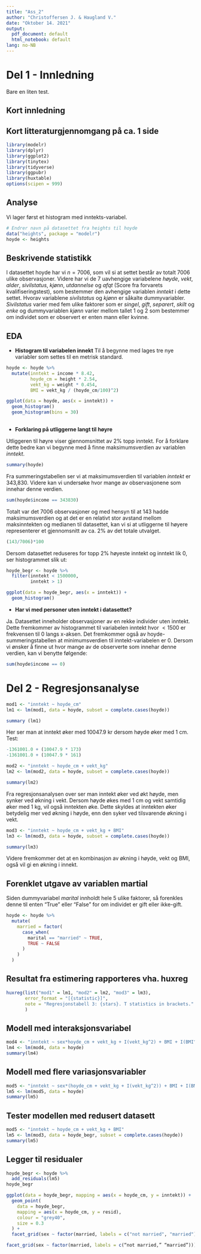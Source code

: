 ```yaml
---
title: "Ass_2"
author: "Christoffersen J. & Haugland V."
date: "Oktober 14. 2021"
output:
  pdf_document: default
  html_notebook: default
lang: no-NB
---
```


# Del 1 - Innledning

Bare en liten test.

## Kort innledning

## Kort litteraturgjennomgang på ca. 1 side

```r
library(modelr)
library(dplyr)
library(ggplot2)
library(tinytex)
library(tidyverse)
library(ggpubr)
library(huxtable)
options(scipen = 999)
```

## Analyse

Vi lager først et histogram med inntekts-variabel. 

```r
# Endrer navn på datasettet fra heights til hoyde
data("heights", package = "modelr")
hoyde <- heights
```

## Beskrivende statistikk

I datasettet hoyde har vi $n=7006$, som vil si at settet består av totalt 7006 ulike observasjoner. Videre har vi de 7 uavhengige variabelene *høyde*, *vekt*, *alder*, *sivilstatus*, *kjønn*, *utdannelse* og *afqt* (Score fra forvarets kvalifiseringstest), som bestemmer den avhengige variablen *inntekt* i dette settet. Hvorav variablene *sivilstatus* og *kjønn* er såkalte dummyvariabler. *Sivilstatus* varier med fem ulike faktorer som er *singel*, *gift*, *separert*, *skilt* og *enke* og dummyvariablen *kjønn* varier mellom tallet 1 og 2 som bestemmer om individet som er observert er enten mann eller kvinne.

## EDA

- **Histogram til variabelen innekt**
Til å begynne med lages tre nye variabler som settes til en metrisk standard.

```r
hoyde <- hoyde %>%
  mutate(inntekt = income * 8.42,
         hoyde_cm = height * 2.54,
         vekt_kg = weight * 0.454,
         BMI = vekt_kg / (hoyde_cm/100)^2)
```


```r
ggplot(data = hoyde, aes(x = inntekt)) + 
  geom_histogram()
  geom_histogram(bins = 30)
  
```

- **Forklaring på utliggerne langt til høyre**

Utliggeren til høyre viser gjennomsnittet av 2% topp inntekt.
For å forklare dette bedre kan vi begynne med å finne maksimumsverdien av variablen *inntekt*.

```r
summary(hoyde)
```

Fra summeringstabellen ser vi at maksimumsverdien til variablen *inntekt* er 343,830. Videre kan vi undersøke hvor mange av observasjonene
som innehar denne verdien.

```r
sum(hoyde$income == 343830)
```

Totalt var det 7006 observasjoner og med hensyn til at 143 hadde maksimumsverdien og at det er en relativt stor avstand mellom maksinntekten og medianen til datasettet, kan vi si at utliggerne til høyere representerer et gjennomsnitt av ca. 2% av det totale utvalget.

```r
(143/7006)*100
```

Dersom datasettet reduseres for topp 2% høyeste inntekt og inntekt lik 0, ser histogrammet slik ut:

```r
hoyde_begr <- hoyde %>%
  filter(inntekt < 1500000,
         inntekt > 1)
```

```r
ggplot(data = hoyde_begr, aes(x = inntekt)) + 
  geom_histogram()
```

- **Har vi med personer uten inntekt i datasettet?**

Ja. Datasettet inneholder observasjoner av en rekke individer uten inntekt. Dette fremkommer av histogrammet til variabelen inntekt hvor $<1500$ er frekvensen til 0 langs x-aksen.
Det fremkommer også av hoyde-summeringstabellen at minimumsverdien til inntekt-variabelen er 0.
Dersom vi ønsker å finne ut hvor mange av de observerte som innehar denne verdien, kan vi benytte følgende:

```r
sum(hoyde$income == 0)
```

# Del 2 - Regresjonsanalyse

```r
mod1 <- "inntekt ~ hoyde_cm"
lm1 <- lm(mod1, data = hoyde, subset = complete.cases(hoyde))
```

```r
summary (lm1)
```

Her ser man at inntekt øker med 10047.9 kr dersom høyde øker med 1 cm. 
Test:

```r
-1361001.0 + (10047.9 * 173)
-1361001.0 + (10047.9 * 161)
```

```r
mod2 <- "inntekt ~ hoyde_cm + vekt_kg"
lm2 <- lm(mod2, data = hoyde, subset = complete.cases(hoyde))
```


```r
summary(lm2)
```

Fra regresjonsanalysen over ser man inntekt øker ved økt høyde, men synker ved økning i vekt. Dersom høyde økes med 1 cm og vekt samtidig øker med 1 kg, vil også inntekten øke. Dette skyldes at inntekten øker betydelig mer ved økning i høyde, enn den syker ved tilsvarende økning i vekt.

```r
mod3 <- "inntekt ~ hoyde_cm + vekt_kg + BMI"
lm3 <- lm(mod3, data = hoyde, subset = complete.cases(hoyde))
```

```r
summary(lm3)
```

Videre fremkommer det at en kombinasjon av økning i høyde, vekt og BMI, også vil gi en økning i innekt.


## Forenklet utgave av variablen martial

Siden dummyvariabel *marital* innholdt hele 5 ulike faktorer, så forenkles denne til enten "True" eller "False" for om individet er gift eller ikke-gift. 

```r
hoyde <- hoyde %>%
  mutate(
    married = factor(
      case_when(
        marital == "married" ~ TRUE,
        TRUE ~ FALSE
      )
    )
  )
```

## Resultat fra estimering rapporteres vha. huxreg

```r
huxreg(list("mod1" = lm1, "mod2" = lm2, "mod3" = lm3),
       error_format = "[{statistic}]",
       note = "Regresjonstabell 3: {stars}. T statistics in brackets."
       )
```

## Modell med interaksjonsvariabel

```r
mod4 <- "inntekt ~ sex*hoyde_cm + vekt_kg + I(vekt_kg^2) + BMI + I(BMI^2)"
lm4 <- lm(mod4, data = hoyde)
summary(lm4)
```

## Modell med flere variasjonsvariabler

```r
mod5 <- "inntekt ~ sex*(hoyde_cm + vekt_kg + I(vekt_kg^2)) + BMI + I(BMI^2)"
lm5 <- lm(mod5, data = hoyde)
summary(lm5)
```

## Tester modellen med redusert datasett

```r
mod5 <- "inntekt ~ hoyde_cm + vekt_kg + BMI"
lm5 <- lm(mod3, data = hoyde_begr, subset = complete.cases(hoyde))
summary(lm5)
```

## Legger til residualer

```r
hoyde_begr <- hoyde %>%
  add_residuals(lm5)
hoyde_begr
```

```r
ggplot(data = hoyde_begr, mapping = aes(x = hoyde_cm, y = inntekt)) +
  geom_point(
    data = hoyde_begr,
    mapping = aes(x = hoyde_cm, y = resid),
    colour = "grey40",
    size = 0.3
  ) + 
  facet_grid(sex ~ factor(married, labels = c("not married", "married")))
```


```r

facet_grid(sex ~ factor(married, labels = c(“not married,” “married”)))
```

